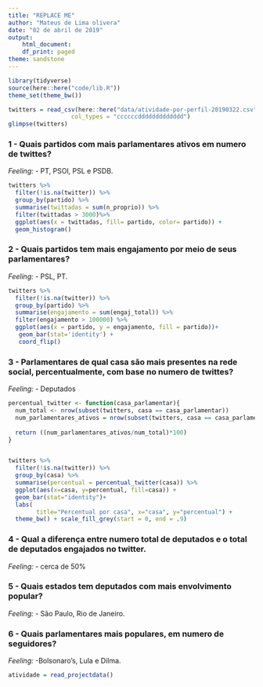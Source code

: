 ```yaml
---
title: "REPLACE ME"
author: "Mateus de Lima olivera"
date: "02 de abril de 2019"
output:
    html_document:
    df_print: paged
theme: sandstone
---
```


```r
library(tidyverse)
source(here::here("code/lib.R"))
theme_set(theme_bw())
```


```r
twitters = read_csv(here::here("data/atividade-por-perfil-20190322.csv"), 
                  col_types = "ccccccddddddddddddd")
glimpse(twitters)
```

### 1 - Quais partidos com mais parlamentares ativos em numero de twittes? 
*Feeling:* - PT, PSOl, PSL e PSDB.
```r
twitters %>%
  filter(!is.na(twitter)) %>%
  group_by(partido) %>%
  summarise(twittadas = sum(n_proprio)) %>%
  filter(twittadas > 3000)%>%
  ggplot(aes(x = twittadas, fill= partido, color= partido)) + 
  geom_histogram()


```

### 2 - Quais partidos tem mais engajamento por meio de seus parlamentares? 
*Feeling:* - PSL, PT.

```r
twitters %>%
  filter(!is.na(twitter)) %>%
  group_by(partido) %>%
  summarise(engajamento = sum(engaj_total)) %>%
  filter(engajamento > 100000) %>%
  ggplot(aes(x = partido, y = engajamento, fill = partido))+
   geom_bar(stat='identity') +
   coord_flip()
```

### 3 - Parlamentares de qual casa são mais presentes na rede social, percentualmente, com base no numero de twittes? 
*Feeling:* - Deputados

```r
percentual_twitter <- function(casa_parlamentar){
  num_total <- nrow(subset(twitters, casa == casa_parlamentar))
  num_parlamentares_ativos = nrow(subset(twitters, casa == casa_parlamentar & !is.na(twitter)))
  
  return ((num_parlamentares_ativos/num_total)*100)
}


twitters %>%
  filter(!is.na(twitter)) %>%
  group_by(casa) %>%
  summarise(percentual = percentual_twitter(casa)) %>%
  ggplot(aes(x=casa, y=percentual, fill=casa)) + 
  geom_bar(stat="identity")+
  labs(
        title="Percentual por casa", x="casa", y="percentual") +
  theme_bw() + scale_fill_grey(start = 0, end = .9)


```

### 4 - Qual a diferença entre numero total de deputados e o total de deputados engajados no twitter. 
*Feeling:* - cerca de 50%

### 5 - Quais estados tem deputados com mais envolvimento popular? 
*Feeling:* - São Paulo, Rio de Janeiro. 

### 6 - Quais parlamentares mais populares, em numero de seguidores? 
*Feeling:*  -Bolsonaro's, Lula e Dilma.                                      

```r
atividade = read_projectdata()
```
